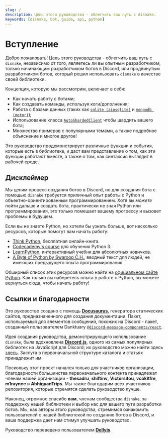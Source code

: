 ```yaml
---
slug: /
description: Цель этого руководства - облегчить ваш путь с disnake.
keywords: [disnake, bot, guide, api, python]
---
```


# Вступление

Добро пожаловать! Цель этого руководства - облегчить ваш путь с `disnake`, независимо от того, являетесь ли вы опытным
разработчиком, только начинающим разработчиком ботов в Discord, или продвинутым разработчиком ботов, который решил
использовать `disnake` в качестве своей библиотеки.

Концепция, которую мы рассмотрим, включает в себя:

-   Как начать работу с ботами;
-   Как создавать команды, используя коги/дополнения;
-   Работа с базами данных (таких как [`sqlite (aiosqlite)`][sqlite-docs] и [`mongodb (motor)`][motor-docs]);
-   Использование класса [`AutoShardedClient`](https://disnake.readthedocs.io/en/latest/api.html#disnake.AutoShardedClient)
    чтобы шардить вашего бота;
-   Множество примеров с популярными темами, а также подробное объяснение и многое другое!

[sqlite-docs]: https://aiosqlite.omnilib.dev/en/latest/
[motor-docs]: https://motor.readthedocs.io/en/stable/tutorial-asyncio.html

Это руководство продемонстрирует различные функции и события, которые есть в библиотеке, и даст вам представление о том,
как эти функции работают вместе, а также о том, как синтаксис выглядит в рабочей среде.

## Дисклеймер

Мы ценим процесс создания ботов в Discord, но для создания бота с помощью `disnake` требуется приличный опыт работы с
Python и объектно-ориентированным программированием. Хотя вы _можете_ пойти дальше и создать бота, практически не зная
Python или программирования, это только помешает вашему прогрессу и вызовет проблемы в будущем.

Если вы не знаете Python, но хотели бы узнать больше, вот несколько ресурсов, которые помогут вам начать работу:

-   [Think Python](https://greenteapress.com/thinkpython/html/index.html), бесплатная онлайн-книга.
-   [Codecademy's course](https://www.codecademy.com/learn/learn-python-3) для обучения Python 3.
-   [LearnPython](https://www.learnpython.org/), интерактивный учебни для абсолютных новичков.
-   [A Byte of Python by Swaroop C.H.](https://python.swaroopch.com/), вводный текст для людей, не имеюших предыдущего
    опыта программирования.

Обширный список этих ресурсов можно найти на
[официальном сайте Python](https://wiki.python.org/moin/BeginnersGuide/NonProgrammers). Как только вы наберетесь опыта
в работе с Python, вы можете вернуться сюда, чтобы начать работу!

## Ссылки и благодарности

Это руковоство создано с помощь [**Docusaurus**](https://docusaurus.io/), генератора статических сайтов,
предназначенного для создания документации. Пакет, используемый для элементов сообщений, похожих на Discord - пакет,
созданный пользователем Danktuary [`@discord-message-components/react`](https://www.npmjs.com/package/@discord-message-components/react).

Идея создания руководства, демонстрирующего использование `disnake`, была вдохновлена
[**Discord.js**](https://discord.js.org/), одного из самых популярных библиотек на JavaScript для Discord; их
руководство можно найти здесь [здесь](https://discordjs.guide/). Заслуга в первоначальной структуре каталога и статьях
принадлежит им.

Поскольку этот проект начался только для участников организации, благодарности большинства первоначального контента
принадлежат членам нашей организации - **thesadru**, **shiftinv**, **Victorsitou**, **vcokltfre**, **m1raynee** и
**AbhigyanTrips**. Мы также благодарим всех участников репозитория, которые стремятся сделать руководство лучше.

Наконец, огромное спасибо **вам**, членам сообщества `disnake`, за поддержку нашей библиотеки и выбор нас для вашего
пути разработки ботов. Мы, как авторы этого руководства, стремимся ознакомить пользователей с нашей библиотекой по
созданию ботов в Discord, и ваша поддержка дает нам стимул улучшать руководство.

Руководство переведено пользователем [**Dellyis**](https://dellyis.me/).
